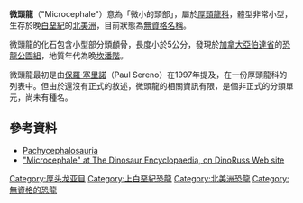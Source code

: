 '''微頭龍'''（"Microcephale"）意為「微小的頭部」，屬於[[厚頭龍科|厚頭龍科]]，體型非常小型，生存於晚[[白堊紀|白堊紀]]的[[北美洲|北美洲]]，目前狀態為[[無資格名稱|無資格名稱]]。

微頭龍的化石包含小型部分頭顱骨，長度小於5公分，發現於[[加拿大|加拿大]][[亞伯達省|亞伯達省]]的[[恐龍公園組|恐龍公園組]]，地質年代為晚[[坎潘階|坎潘階]]。

微頭龍最初是由[[保羅·塞里諾|保羅·塞里諾]]（Paul Sereno）在1997年提及，在一份厚頭龍科的列表中。但由於還沒有正式的敘述，微頭龍的相關資訊有限，是個非正式的分類單元，尚未有種名。

==參考資料==
* [https://web.archive.org/web/20080703060328/http://www.users.qwest.net/~jstweet1/pachycephalosauria.htm Pachycephalosauria]
* [http://www.dinoruss.com/de_4/5a8d341.htm "Microcephale" at The Dinosaur Encyclopaedia, on DinoRuss Web site] {{Wayback|url=http://www.dinoruss.com/de_4/5a8d341.htm |date=20080627012407 }}
{{頭飾龍類|P.}}
[[Category:厚头龙亚目|Category:厚头龙亚目]]
[[Category:上白堊紀恐龍|Category:上白堊紀恐龍]]
[[Category:北美洲恐龍|Category:北美洲恐龍]]
[[Category:無資格的恐龍|Category:無資格的恐龍]]
{{dinosaur-stub}}